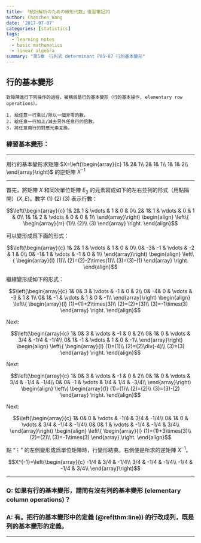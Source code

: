 ```yaml
---
title: 「統計解析のための線形代数」復習筆記21
author: Chaochen Wang
date: '2017-07-07'
categories: [statistics]
tags:
  - learning notes
  - basic mathematics
  - linear algebra
summary: "第5章　行列式 determinant P85-87 行的基本變形"
---
```


## 行的基本變形
```theorem
對矩陣進行下列操作的過程，被稱爲是行的基本變形（行的基本操作, elementary row operations）。

1. 給任意一行乘以/除以一個非零的數。
2. 給任意一行加上/減去另外任意行的倍數。
3. 將任意兩行的對應元素互換。
```

### 練習基本變形：

----

用行的基本變形求矩陣 $X=\left(\begin{array}{c}
1& 2& 1\\
2& 1& 1\\
1& 1& 2\\
\end{array}\right)$ 的逆矩陣 $X^{-1}$ <br>

----


首先，將矩陣 $X$ 和同次單位矩陣 $E_3$ 的元素寫成如下的左右並列的形式（用點隔開）$(X, E)$。數字 (1) (2) (3) 表示行數：<br>

$$\left(\begin{array}{c}
1& 2& 1 & \vdots & 1 & 0 & 0\\
2& 1& 1 & \vdots & 0 & 1 & 0\\
1& 1& 2 & \vdots & 0 & 0 & 1\\
\end{array}\right) \begin{align}
\left\{
\begin{array}{rr}
(1)\\
(2)\\
(3)
\end{array}
\right.
\end{align}$$

可以變形成爲下面的形式：

$$\left(\begin{array}{c}
1& 2& 1 & \vdots & 1 & 0 & 0\\
0& -3& -1 & \vdots & -2 & 1 & 0\\
0& -1& 1 & \vdots & -1 & 0 & 1\\
\end{array}\right) \begin{align}
\left\{
\begin{array}{l}
(1)\\
(2)=(2)-2\times(1)\\
(3)=(3)-(1)
\end{array}
\right.
\end{align}$$

繼續變形成如下的形式：

$$\left(\begin{array}{c}
1& 0& 3 & \vdots & -1 & 0 & 2\\
0& -4& 0 & \vdots & -3 & 1 & 1\\
0& 1& -1 & \vdots & 1 & 0 & -1\\
\end{array}\right) \begin{align}
\left\{
\begin{array}{l}
(1)=(1)+2\times(3)\\
(2)=(2)+(3)\\
(3)=-1\times(3)
\end{array}
\right.
\end{align}$$

Next:

$$\left(\begin{array}{c}
1& 0& 3 & \vdots & -1 & 0 & 2\\
0& 1& 0 & \vdots & 3/4 & -1/4 & -1/4\\
0& 1& -1 & \vdots & 1 & 0 & -1\\
\end{array}\right) \begin{align}
\left\{
\begin{array}{l}
(1)=(1)\\
(2)=(2)\div(-4)\\
(3)=(3)
\end{array}
\right.
\end{align}$$

Next:


$$\left(\begin{array}{c}
1& 0& 3 & \vdots & -1 & 0 & 2\\
0& 1& 0 & \vdots & 3/4 & -1/4 & -1/4\\
0& 0& -1 & \vdots & 1/4 & 1/4 & -3/4\\
\end{array}\right) \begin{align}
\left\{
\begin{array}{l}
(1)=(1)\\
(2)=(2)\\
(3)=(3)-(2)
\end{array}
\right.
\end{align}$$


Next:


$$\left(\begin{array}{c}
1& 0& 0 & \vdots & -1/4 & 3/4 & -1/4\\
0& 1& 0 & \vdots & 3/4 & -1/4 & -1/4\\
0& 0& 1 & \vdots & -1/4 & -1/4 & 3/4\\
\end{array}\right) \begin{align}
\left\{
\begin{array}{l}
(1)=(1)+3\times(3)\\
(2)=(2)\\
(3)=-1\times(3)
\end{array}
\right.
\end{align}$$

點 "$\vdots$" 的左側變形成爲單位矩陣時，行變形結束。右側便是所求的逆矩陣 $X^{-1}$。

$$X^{-1}=\left(\begin{array}{c}
-1/4 & 3/4 & -1/4\\
3/4 & -1/4 & -1/4\\
-1/4 & -1/4 & 3/4\\
\end{array}\right)$$


----

### Q: 如果有行的基本變形，請問有沒有列的基本變形 (elementary column operations)？

### A: 有。把行的基本變形中的定義 (\@ref(thm:line)) 的行改成列，既是列的基本變形的定義。

----
